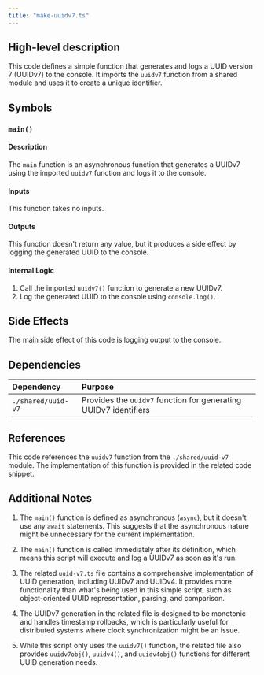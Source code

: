 ```yaml
---
title: "make-uuidv7.ts"
---
```


## High-level description
This code defines a simple function that generates and logs a UUID version 7 (UUIDv7) to the console. It imports the `uuidv7` function from a shared module and uses it to create a unique identifier.

## Symbols

### `main()`
#### Description
The `main` function is an asynchronous function that generates a UUIDv7 using the imported `uuidv7` function and logs it to the console.

#### Inputs
This function takes no inputs.

#### Outputs
This function doesn't return any value, but it produces a side effect by logging the generated UUID to the console.

#### Internal Logic
1. Call the imported `uuidv7()` function to generate a new UUIDv7.
2. Log the generated UUID to the console using `console.log()`.

## Side Effects
The main side effect of this code is logging output to the console.

## Dependencies
| Dependency | Purpose |
|:-----------|:--------|
| `./shared/uuid-v7` | Provides the `uuidv7` function for generating UUIDv7 identifiers |

## References
This code references the `uuidv7` function from the `./shared/uuid-v7` module. The implementation of this function is provided in the related code snippet.

## Additional Notes
1. The `main()` function is defined as asynchronous (`async`), but it doesn't use any `await` statements. This suggests that the asynchronous nature might be unnecessary for the current implementation.

2. The `main()` function is called immediately after its definition, which means this script will execute and log a UUIDv7 as soon as it's run.

3. The related `uuid-v7.ts` file contains a comprehensive implementation of UUID generation, including UUIDv7 and UUIDv4. It provides more functionality than what's being used in this simple script, such as object-oriented UUID representation, parsing, and comparison.

4. The UUIDv7 generation in the related file is designed to be monotonic and handles timestamp rollbacks, which is particularly useful for distributed systems where clock synchronization might be an issue.

5. While this script only uses the `uuidv7()` function, the related file also provides `uuidv7obj()`, `uuidv4()`, and `uuidv4obj()` functions for different UUID generation needs.